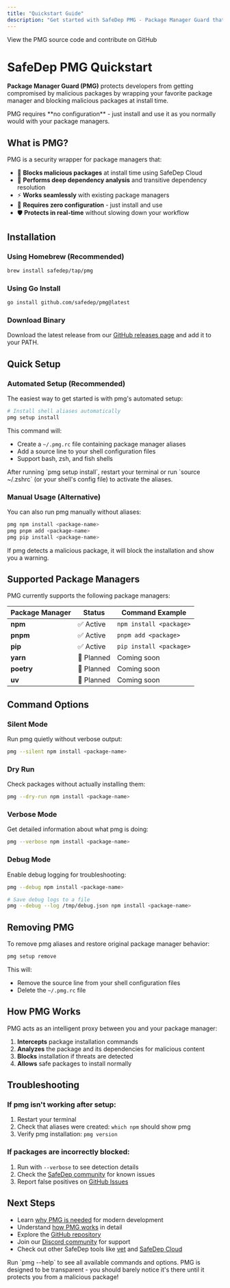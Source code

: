 ```yaml
---
title: "Quickstart Guide"
description: "Get started with SafeDep PMG - Package Manager Guard that protects against malicious open source  packages"
---
```


<Card title="PMG Repository" icon="github" href="https://github.com/safedep/pmg">
  View the PMG source code and contribute on GitHub
</Card>

# SafeDep PMG Quickstart

**Package Manager Guard (PMG)** protects developers from getting compromised by malicious packages by wrapping your favorite package manager and blocking malicious packages at install time.

<Info>
  PMG requires **no configuration** - just install and use it as you normally would with your package managers.
</Info>

## What is PMG?

PMG is a security wrapper for package managers that:

- 🚫 **Blocks malicious packages** at install time using SafeDep Cloud
- 🌲 **Performs deep dependency analysis** and transitive dependency resolution
- ⚡ **Works seamlessly** with existing package managers
- 🔧 **Requires zero configuration** - just install and use
- 🛡️ **Protects in real-time** without slowing down your workflow

## Installation

### Using Homebrew (Recommended)

```bash
brew install safedep/tap/pmg
```

### Using Go Install

```bash
go install github.com/safedep/pmg@latest
```

### Download Binary

Download the latest release from our [GitHub releases page](https://github.com/safedep/pmg/releases) and add it to your PATH.

## Quick Setup

### Automated Setup (Recommended)

The easiest way to get started is with pmg's automated setup:

```bash
# Install shell aliases automatically
pmg setup install
```

This command will:
- Create a `~/.pmg.rc` file containing package manager aliases
- Add a source line to your shell configuration files
- Support bash, zsh, and fish shells

<Info>
  After running `pmg setup install`, restart your terminal or run `source ~/.zshrc` (or your shell's config file) to activate the aliases.
</Info>

### Manual Usage (Alternative)

You can also run pmg manually without aliases:

```bash
pmg npm install <package-name>
pmg pnpm add <package-name>
pmg pip install <package-name>
```

If pmg detects a malicious package, it will block the installation and show you a warning.

## Supported Package Managers

PMG currently supports the following package managers:

| Package Manager | Status | Command Example |
|-----------------|--------|----------------|
| **npm** | ✅ Active | `npm install <package>` |
| **pnpm** | ✅ Active | `pnpm add <package>` |
| **pip** | ✅ Active | `pip install <package>` |
| **yarn** | 🚧 Planned | Coming soon |
| **poetry** | 🚧 Planned | Coming soon |
| **uv** | 🚧 Planned | Coming soon |

## Command Options

### Silent Mode
Run pmg quietly without verbose output:
```bash
pmg --silent npm install <package-name>
```

### Dry Run
Check packages without actually installing them:
```bash
pmg --dry-run npm install <package-name>
```

### Verbose Mode
Get detailed information about what pmg is doing:
```bash
pmg --verbose npm install <package-name>
```

### Debug Mode
Enable debug logging for troubleshooting:
```bash
pmg --debug npm install <package-name>

# Save debug logs to a file
pmg --debug --log /tmp/debug.json npm install <package-name>
```

## Removing PMG

To remove pmg aliases and restore original package manager behavior:

```bash
pmg setup remove
```

This will:
- Remove the source line from your shell configuration files
- Delete the `~/.pmg.rc` file

## How PMG Works

PMG acts as an intelligent proxy between you and your package manager:

1. **Intercepts** package installation commands
2. **Analyzes** the package and its dependencies for malicious content
3. **Blocks** installation if threats are detected
4. **Allows** safe packages to install normally

## Troubleshooting

### If pmg isn't working after setup:
1. Restart your terminal
2. Check that aliases were created: `which npm` should show pmg
3. Verify pmg installation: `pmg version`

### If packages are incorrectly blocked:
1. Run with `--verbose` to see detection details
2. Check the [SafeDep community](https://discord.gg/kAGEj25dCn) for known issues
3. Report false positives on [GitHub Issues](https://github.com/safedep/pmg/issues)

## Next Steps

- Learn [why PMG is needed](/pmg/concepts/why-pmg) for modern development
- Understand [how PMG works](/pmg/concepts/about) in detail
- Explore the [GitHub repository](https://github.com/safedep/pmg)
- Join our [Discord community](https://discord.gg/kAGEj25dCn) for support
- Check out other SafeDep tools like [vet](/introduction) and [SafeDep Cloud](/cloud/overview)

<Tip>
  Run `pmg --help` to see all available commands and options. PMG is designed to be transparent - you should barely notice it's there until it protects you from a malicious package!
</Tip>
